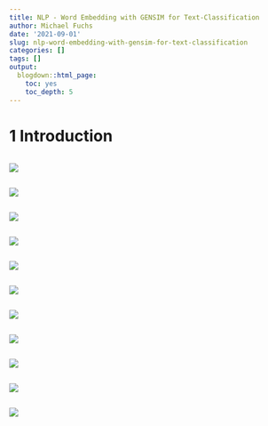 ```yaml
---
title: NLP - Word Embedding with GENSIM for Text-Classification
author: Michael Fuchs
date: '2021-09-01'
slug: nlp-word-embedding-with-gensim-for-text-classification
categories: []
tags: []
output:
  blogdown::html_page:
    toc: yes
    toc_depth: 5
---
```




# 1 Introduction



```r

```

![](/post/2021-09-01-nlp-word-embedding-with-gensim-for-text-classification_files/p136p1.png)















```r

```

![](/post/2021-09-01-nlp-word-embedding-with-gensim-for-text-classification_files/p136p.png)






























```r

```

![](/post/2021-09-01-nlp-word-embedding-with-gensim-for-text-classification_files/p136p.png)
































```r

```

![](/post/2021-09-01-nlp-word-embedding-with-gensim-for-text-classification_files/p136p.png)




































```r

```

![](/post/2021-09-01-nlp-word-embedding-with-gensim-for-text-classification_files/p136p.png)





























```r

```

![](/post/2021-09-01-nlp-word-embedding-with-gensim-for-text-classification_files/p136p.png)


























```r

```

![](/post/2021-09-01-nlp-word-embedding-with-gensim-for-text-classification_files/p136p.png)





























```r

```

![](/post/2021-09-01-nlp-word-embedding-with-gensim-for-text-classification_files/p136p.png)


























```r

```

![](/post/2021-09-01-nlp-word-embedding-with-gensim-for-text-classification_files/p136p.png)

























```r

```

![](/post/2021-09-01-nlp-word-embedding-with-gensim-for-text-classification_files/p136p.png)




























```r

```

![](/post/2021-09-01-nlp-word-embedding-with-gensim-for-text-classification_files/p136p.png)




